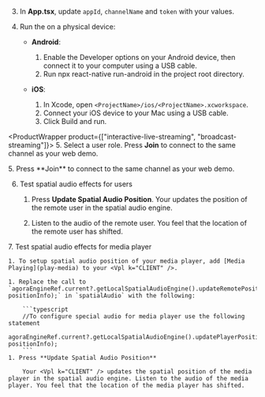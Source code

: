 <PlatformWrapper platform="react-native">

3.  In **App.tsx**, update `appId`, `channelName` and `token` with your values.

4. Run the <Vpl k="CLIENT" /> on a physical device:

    - **Android**:

        1. Enable the Developer options on your Android device, then connect it to your computer using a USB cable.
        1. Run npx react-native run-android in the project root directory.

    - **iOS**:

        1. In Xcode, open `<ProjectName>/ios/<ProjectName>.xcworkspace`.
        1. Connect your iOS device to your Mac using a USB cable.
        1. Click Build and run.

<ProductWrapper product={["interactive-live-streaming", "broadcast-streaming"]}>
5. Select a user role. Press **Join** to connect to the same channel as your web demo.
</ProductWrapper>

<ProductWrapper notAllowed="interactive-live-streaming">
5. Press **Join** to connect to the same channel as your web demo.
</ProductWrapper>

6. Test spatial audio effects for users

    1. Press **Update Spatial Audio Position**. Your <Vpl k="CLIENT" /> updates the position of the remote user in the spatial audio engine. 
    
    1. Listen to the audio of the remote user. You feel that the location of the remote user has shifted.

<ProductWrapper notAllowed="voice-calling">
7. Test spatial audio effects for media player

    1. To setup spatial audio position of your media player, add [Media Playing](play-media) to your <Vpl k="CLIENT" />. 
    
    1. Replace the call to `agoraEngineRef.current?.getLocalSpatialAudioEngine().updateRemotePosition(remoteUid, positionInfo);` in `spatialAudio` with the following:

        ```typescript
        //To configure special audio for media player use the following statement
        agoraEngineRef.current?.getLocalSpatialAudioEngine().updatePlayerPositionInfo(mediaPlayer.getMediaPlayerId(), positionInfo);
        ```
    1. Press **Update Spatial Audio Position**

        Your <Vpl k="CLIENT" /> updates the spatial position of the media player in the spatial audio engine. Listen to the audio of the media player. You feel that the location of the media player has shifted.
</ProductWrapper>
</PlatformWrapper>

